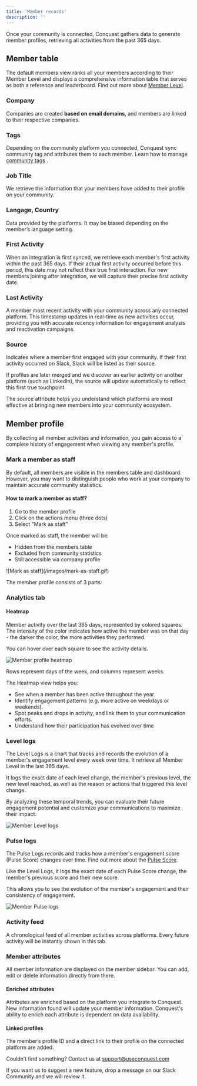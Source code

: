 ```yaml
---
title: 'Member records'
description: ''
---
```


Once your community is connected, Conquest gathers data to generate member profiles, retrieving all activities from the past 365 days.

## Member table

The default members view ranks all your members according to their Member Level and displays a comprehensive information table that serves as both a reference and leaderboard. Find out more about [Member Level](/conquest-pulse/member-level).

### Company
Companies are created **based on email domains**, and members are linked to their respective companies.

### Tags
Depending on the community platform you connected, Conquest sync community tag and attributes them to each member. Learn how to manage [community tags](/workspace/tags)    .

### Job Title
We retrieve the information that your members have added to their profile on your community.

### Langage, Country
Data provided by the platforms. It may be biased depending on the member’s language setting.

### First Activity
When an integration is first synced, we retrieve each member's first activity within the past 365 days. If their actual first activity occurred before this period, this date may not reflect their true first interaction. For new members joining after integration, we will capture their precise first activity date.

### Last Activity
A member most recent activity with your community across any connected platform. This timestamp updates in real-time as new activities occur, providing you with accurate recency information for engagement analysis and reactivation campaigns.

### Source
Indicates where a member first engaged with your community. If their first activity occurred on Slack, Slack will be listed as their source.

If profiles are later merged and we discover an earlier activity on another platform (such as LinkedIn), the source will update automatically to reflect this first true touchpoint.

The source attribute helps you understand which platforms are most effective at bringing new members into your community ecosystem.


## Member profile

By collecting all member activities and information, you gain access to a complete history of engagement when viewing any member's profile.

### Mark a member as staff

By default, all members are visible in the members table and dashboard. However, you may want to distinguish people who work at your company to maintain accurate community statistics.

#### How to mark a member as staff?

1. Go to the member profile
2. Click on the actions menu (three dots)
3. Select "Mark as staff"

Once marked as staff, the member will be:
- Hidden from the members table
- Excluded from community statistics
- Still accessible via company profile

<Frame>
    ![Mark as staff](/images/mark-as-staff.gif)
</Frame>


The member profile consists of 3 parts:

### Analytics tab

#### Heatmap

Member activity over the last 365 days, represented by colored squares. The intensity of the color indicates how active the member was on that day - the darker the color, the more activities they performed.

You can hover over each square to see the activity details.

<Frame>
    <img src="/images/member-heatmap.png" alt="Member profile heatmap" />
</Frame>

<Tip> Rows represent days of the week, and columns represent weeks. </Tip>

The Heatmap view helps you:

- See when a member has been active throughout the year.
- Identify engagement patterns (e.g. more active on weekdays or weekends).
- Spot peaks and drops in activity, and link them to your communication efforts.
- Understand how their participation has evolved over time


### Level logs

The Level Logs is a chart that tracks and records the evolution of a member's engagement level every week over time. It retrieve all Member Level in the last 365 days.

It logs the exact date of each level change, the member's previous level, the new level reached, as well as the reason or actions that triggered this level change.

By analyzing these temporal trends, you can evaluate their future engagement potential and customize your communications to maximize their impact.

<Frame>
    <img src="/images/level-logs.png" alt="Member Level logs" />
</Frame>

### Pulse logs

The Pulse Logs records and tracks how a member's engagement score (Pulse Score) changes over time. Find out more about the [Pulse Score](/conquest-pulse/pulse-score).

Like the Level Logs, it logs the exact date of each Pulse Score change, the member's previous score and their new score.

This allows you to see the evolution of the member's engagement and their consistency of engagement.

<Frame>
    <img src="/images/pulse-logs.png" alt="Member Pulse logs" />
</Frame>


### Activity feed

A chronological feed of all member activities across platforms. Every future activity will be instantly shown in this tab.


### Member attributes

All member information are displayed on the member sidebar. You can add, edit or delete information directly from there. 

#### Enriched attributes

Attributes are enriched based on the platform you integrate to Conquest. New information found will update your member information. Conquest's ability to enrich each attribute is dependent on data availability.

#### Linked profiles

The member’s profile ID and a direct link to their profile on the connected platform are added.

Couldn’t find something? Contact us at [support@useconquest.com](mailto:support@useconquest.com)

If you want us to suggest a new feature, drop a message on our Slack Community and we will review it.